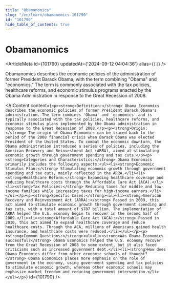 ```yaml
---
title: "Obamanomics"
slug: "/en/learn/obamanomics-101790"
id: "101790"
hide_table_of_contents: true
---
```



# Obamanomics

<ArticleMeta id={101790} updatedAt={'2024-09-12 04:04:36'} alias={`[]`} />
<div className='border-solid border-b border-t-0 my-4 border-[var(--ifm-color-gray-300)]' />

Obamanomics describes the economic policies of the administration of former President Barack Obama, with the term combining "Obama" and "economics." The term is commonly associated with the tax policies, healthcare reforms, and economic stimulus programs enacted by the Obama Administration in response to the Great Recession of 2008.

<AIContent content={`<p><strong>Definition:</strong> Obama Economics describes the economic policies of former President Barack Obama's administration. The term combines 'Obama' and 'economics' and is typically associated with the tax policies, healthcare reforms, and economic stimulus plans implemented by the Obama administration in response to the Great Recession of 2008.</p><p><strong>Origin:</strong> The origin of Obama Economics can be traced back to the period of the 2008 financial crisis when Barack Obama was elected President of the United States. To combat the economic downturn, the Obama administration introduced a series of policies, including the American Recovery and Reinvestment Act (ARRA), aimed at stimulating economic growth through government spending and tax cuts.</p><p><strong>Categories and Characteristics:</strong> Obama Economics primarily includes the following aspects:<ul><li><strong>Economic Stimulus Plan:</strong> Stimulating economic growth through government spending and tax cuts, mainly reflected in the ARRA.</li><li><strong>Healthcare Reform:</strong> Expanding healthcare coverage and reducing healthcare costs through the Affordable Care Act (ACA).</li><li><strong>Tax Policies:</strong> Reducing taxes for middle and low-income families while increasing taxes for high-income earners.</li></ul></p><p><strong>Specific Cases:</strong><ul><li><strong>American Recovery and Reinvestment Act (ARRA):</strong> Passed in 2009, this act aimed to stimulate economic growth through government spending and tax cuts, with a total amount of $787 billion. The implementation of ARRA helped the U.S. economy begin to recover in the second half of 2009.</li><li><strong>Affordable Care Act (ACA):</strong> Passed in 2010, this act aimed to expand healthcare coverage and reduce healthcare costs. Through the ACA, millions of Americans gained health insurance, and healthcare costs were reduced.</li></ul></p><p><strong>Common Questions:</strong><ul><li><strong>Was Obama Economics successful?</strong> Obama Economics helped the U.S. economy recover from the Great Recession of 2008 to some extent, but it also faced criticisms such as increased government debt.</li><li><strong>How does Obama Economics differ from other economic schools of thought?</strong> Obama Economics places more emphasis on the role of government in the economy, using government spending and tax policies to stimulate economic growth, whereas other economic schools may emphasize market freedom and reducing government intervention.</li></ul></p>`} id={101790} />
